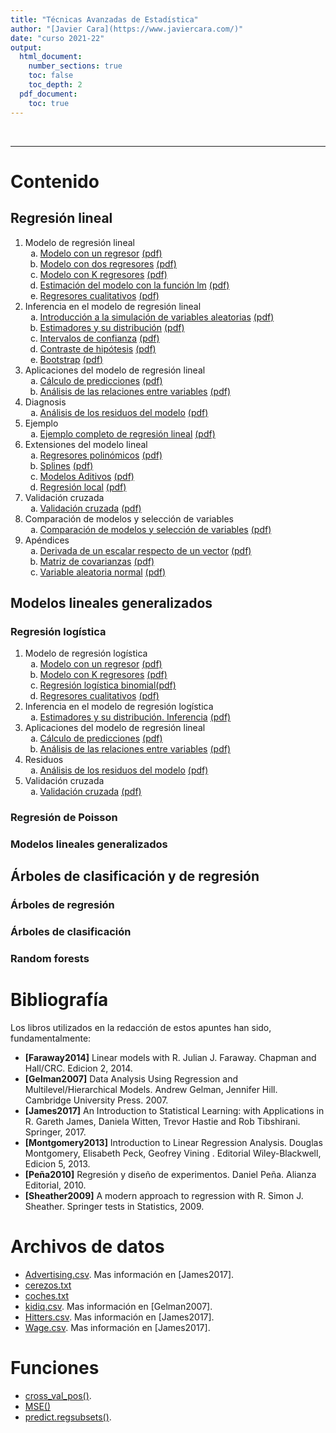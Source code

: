 ```yaml
---
title: "Técnicas Avanzadas de Estadística"
author: "[Javier Cara](https://www.javiercara.com/)"
date: "curso 2021-22"
output: 
  html_document:
    number_sections: true
    toc: false
    toc_depth: 2
  pdf_document:
    toc: true
---
```


<br>

***

# Contenido

## Regresión lineal

1. Modelo de regresión lineal
    a. [Modelo con un regresor](lm_modelo_1regresor.html) [(pdf)](lm_modelo_1regresor.pdf)
    b. [Modelo con dos regresores](lm_modelo_2regresores.html) [(pdf)](lm_modelo_2regresores.pdf)
    c. [Modelo con K regresores](lm_modelo_Kregresores.html) [(pdf)](lm_modelo_Kregresores.pdf)
    d. [Estimación del modelo con la función lm](lm_modelo_lm.html) [(pdf)](lm_modelo_lm.pdf)
    e. [Regresores cualitativos](lm_modelo_cualitativas.html) [(pdf)](lm_modelo_cualitativas.pdf)
2. Inferencia en el modelo de regresión lineal
    a. [Introducción a la simulación de variables aleatorias](lm_inferencia_simulacion.html) [(pdf)](lm_inferencia_simulacion.pdf)
    b. [Estimadores y su distribución](lm_inferencia_muestreo.html) [(pdf)](lm_inferencia_muestreo.pdf)
    c. [Intervalos de confianza](lm_inferencia_intervalos.html) [(pdf)](lm_inferencia_intervalos.pdf)
    d. [Contraste de hipótesis](lm_inferencia_contrastes.html) [(pdf)](lm_inferencia_contrastes.pdf)
    e. [Bootstrap](lm_inferencia_bootstrap.html) [(pdf)](lm_inferencia_bootstrap.pdf)
3. Aplicaciones del modelo de regresión lineal
    a. [Cálculo de predicciones](lm_aplicaciones_prediccion.html) [(pdf)](lm_aplicaciones_prediccion.pdf)
    b. [Análisis de las relaciones entre variables](lm_aplicaciones_explicacion.html) [(pdf)](lm_aplicaciones_explicacion.pdf)
4. Diagnosis
    a. [Análisis de los residuos del modelo](lm_diagnosis.html) [(pdf)](lm_diagnosis.pdf)
5. Ejemplo
    a. [Ejemplo completo de regresión lineal](lm_ejemplo1.html) [(pdf)](lm_ejemplo1.pdf)
6. Extensiones del modelo lineal
    a. [Regresores polinómicos](lm_extensiones_polinomios.html) [(pdf)](lm_extensiones_polinomios.pdf)
    b. [Splines](lm_extensiones_splines.html) [(pdf)](lm_extensiones_splines.pdf)
    c. [Modelos Aditivos](lm_extensiones_modelosAditivos.html) [(pdf)](lm_extensiones_modelosAditivos.pdf)
    d. [Regresión local](lm_extensiones_regresionLocal.html) [(pdf)](lm_extensiones_regresiónLocal.pdf)
7. Validación cruzada
    a. [Validación cruzada](lm_validacion_cruzada.html) [(pdf)](lm_validacion_cruzada.pdf)
8. Comparación de modelos y selección de variables
    a. [Comparación de modelos y selección de variables](lm_seleccion_variables.html) [(pdf)](lm_seleccion_variables.pdf)
9. Apéndices
    a. [Derivada de un escalar respecto de un vector](apendice_derivadas.html) [(pdf)](apendice_derivadas.pdf)
    b. [Matriz de covarianzas](apendice_covarianzas.html) [(pdf)](apendice_covarianzas.pdf)
    c. [Variable aleatoria normal](apendice_normal.html) [(pdf)](apendice_normal.pdf)

## Modelos lineales generalizados

### Regresión logística

1. Modelo de regresión logística
    a. [Modelo con un regresor](logit_modelo_1regresor.html) [(pdf)](logit_modelo_1regresor.pdf)
    b. [Modelo con K regresores](logit_modelo_Kregresores.html) [(pdf)](logit_modelo_Kregresores.pdf)
    c. [Regresión logística binomial](logit_modelo_binomial.html)[(pdf)](logit_modelo_binomial.pdf)
    c. [Regresores cualitativos](logit_modelo_cualitativas.html) [(pdf)](logit_modelo_cualitativas.pdf)
2. Inferencia en el modelo de regresión logística
    a. [Estimadores y su distribución. Inferencia](logit_inferencia.html) [(pdf)](logit_inferencia.pdf)
3. Aplicaciones del modelo de regresión lineal
    a. [Cálculo de predicciones](lm_aplicaciones_prediccion.html) [(pdf)](lm_aplicaciones_prediccion.pdf)
    b. [Análisis de las relaciones entre variables](lm_aplicaciones_explicacion.html) [(pdf)](lm_aplicaciones_explicacion.pdf)
4. Residuos
    a. [Análisis de los residuos del modelo](lm_diagnosis.html) [(pdf)](lm_diagnosis.pdf)
4. Validación cruzada
    a. [Validación cruzada](lm_diagnosis.html) [(pdf)](lm_diagnosis.pdf)
    
### Regresión de Poisson

### Modelos lineales generalizados

## Árboles de clasificación y de regresión

### Árboles de regresión

### Árboles de clasificación

### Random forests

# Bibliografía

Los libros utilizados en la redacción de estos apuntes han sido, fundamentalmente:

- **[Faraway2014]** Linear models with R. Julian J. Faraway. Chapman and Hall/CRC. Edicion 2, 2014.
- **[Gelman2007]** Data Analysis Using Regression and Multilevel/Hierarchical Models. Andrew Gelman, Jennifer Hill. Cambridge University Press. 2007.
- **[James2017]** An Introduction to Statistical Learning: with Applications in R. Gareth James, Daniela Witten, Trevor Hastie and Rob Tibshirani. Springer, 2017.
- **[Montgomery2013]** Introduction to Linear Regression Analysis. Douglas Montgomery, Elisabeth Peck, Geofrey Vining . Editorial Wiley-Blackwell, Edicion 5, 2013.
- **[Peña2010]** Regresión y diseño de experimentos. Daniel Peña. Alianza Editorial, 2010.
- **[Sheather2009]** A modern approach to regression with R. Simon J. Sheather. Springer tests in Statistics, 2009.

# Archivos de datos

- [Advertising.csv](datos/Advertising.csv). Mas información en [James2017].
- [cerezos.txt](datos/cerezos.txt)
- [coches.txt](datos/coches.txt)
- [kidiq.csv](datos/kidiq.csv). Mas información en [Gelman2007].
- [Hitters.csv](datos/Hitters.csv). Mas información en [James2017].
- [Wage.csv](datos/Wage.csv). Mas información en [James2017].

# Funciones

- [cross_val_pos()](funciones/cross_val_pos.R).
- [MSE()](funciones/MSE.R)
- [predict.regsubsets()](funciones/regsubsets_predict.R).



<br>